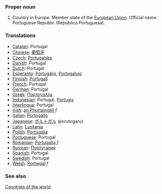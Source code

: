 ===Proper noun===
# Country in Europe. Member state of the [[European Union]]. Official name: Portuguese Republic (República Portuguesa).
===Translations===
*[[Catalan]]: Portugal
*[[Chinese]]: [[葡萄牙]]
*[[Czech]]: [[Portugalsko]]
*[[Danish]]: Portugal
*[[Dutch]]: Portugal
*[[Esperanto]]: [[Portugalio]], [[Portugalujo]]
*[[Finnish]]: [[Portugali]]
*[[French]]: Portugal
*[[German]]: Portugal
*[[Greek]]: [[Πορτογαλία]]
*[[Indonesian]]: Portugal, [[Portugis]]
*[[Interlingua]]: Portugal
*[[Irish]]: [[an Phortaingéil]] ''f''
*[[Italian]]: [[Portogallo]]
*[[Japanese]]: [[ポルトガル]] (porutogaru)
*[[Latin]]: [[Lusitania]]
*[[Polish]]: [[Portugalia]]
*[[Portuguese]]: Portugal
*[[Romanian]]: [[Portugalia]] ''f''
*[[Russian]]: [[Португалия]]
*[[Spanish]]: Portugal
*[[Swedish]]: Portugal
*[[Welsh]]: [[Portwgal]] ''f''

===See also===
[[Countries of the world]]